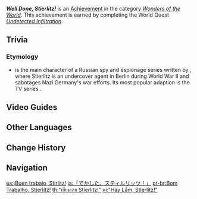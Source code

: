 {{Achievement Infobox
|id           = 81216
|order id     = 1202
|category     = Wonders of the World
|description  = Help [[Yanbo]] complete the [[Millelith]]'s mission.
|requirements = Complete ''[[Undetected Infiltration]]''.
|primogems    = 5
|tracking     = 
|hidden       = 1
|type         = Quest
}}
'''''Well Done, Stierlitz!''''' is an [[Achievement]] in the category ''[[Wonders of the World]]''. This achievement is earned by completing the World Quest ''[[Undetected Infiltration]]''.

==Trivia==
===Etymology===
*{{w|Stierlitz}} is the main character of a Russian spy and espionage series written by {{w|Yulian Semyonov}}, where Stierlitz is an undercover agent in Berlin during World War II and sabotages Nazi Germany's war efforts. Its most popular adaption is the TV series ''{{w|Seventeen Moments of Spring}}''.

==Video Guides==
{{EVT
|video1   = https://youtu.be/hXTDI6kOU-I
|caption1 = Well Done, Stierlitz! Guide
}}

==Other Languages==
{{Other Languages
|en      = Well Done, Stierlitz!
|zhs     = 「好样的，施季里茨！」
|zhs_rm  = "Hǎoyàngde, Shījìlǐcí!"
|zht     = 「好樣的，施季里茨！」
|zht_rm  = "Hǎoyàngde, Shījìlǐcí!"
|zh_tl   = 
|ja      = 「でかした、スティルリッツ！」
|ja_rm   = "Dekashita, Sutirurittsu!"
|ja_tl   = 
|ko      = 「좋았어, 슈틸리츠!」
|ko_tl   = "Good, Stierlitz!"
|es      = ¡Buen trabajo, Stirlitz!
|es_tl   = Well Done, Stirlitz!
|fr      = Bien joué, Stierlitz !
|fr_tl   = Well Done, Stierlitz!
|ru      = «Отлично, Штирлиц!»
|ru_tl   = "Well Done, Stierlitz!"
|th      = "เยี่ยมเลย Stierlitz!"
|th_rm   = 
|th_tl   = 
|vi      = "Hay Lắm, Stierlitz!"
|vi_tl   = 
|de      = „Gut gemacht, Stierlitz!“
|de_tl   = "Well Done, Stierlitz!"
|id      = "Bravo, Stierlitz!"
|pt      = Bom Trabalho, Stierlitz!
|pt_tl   = 
|tr      = Tebrikler Stierlitz!
|tr_tl   = Congratulations Stierlitz!
|it      = Ben fatto, Stirlitz!
|it_tl   = 
}}

==Change History==
{{Change History|2.6}}
<!--
==References==
{{Reflist}}
-->
==Navigation==
{{Achievement Navbox|Wonders of the World|Quest}}

[[es:¡Buen trabajo, Stirlitz!]]
[[ja:「でかした、スティルリッツ！」]]
[[pt-br:Bom Trabalho, Stierlitz!]]
[[th:"เยี่ยมเลย Stierlitz!"]]
[[vi:"Hay Lắm, Stierlitz!"]]